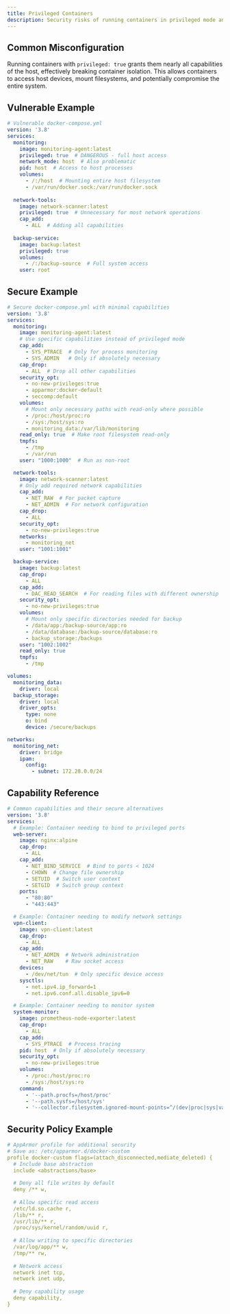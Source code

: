 ```yaml
---
title: Privileged Containers
description: Security risks of running containers in privileged mode and safer alternatives
---
```


## Common Misconfiguration

Running containers with `privileged: true` grants them nearly all capabilities of the host, effectively breaking container isolation. This allows containers to access host devices, mount filesystems, and potentially compromise the entire system.

## Vulnerable Example

```yaml
# Vulnerable docker-compose.yml
version: '3.8'
services:
  monitoring:
    image: monitoring-agent:latest
    privileged: true  # DANGEROUS - full host access
    network_mode: host  # Also problematic
    pid: host  # Access to host processes
    volumes:
      - /:/host  # Mounting entire host filesystem
      - /var/run/docker.sock:/var/run/docker.sock
    
  network-tools:
    image: network-scanner:latest
    privileged: true  # Unnecessary for most network operations
    cap_add:
      - ALL  # Adding all capabilities
    
  backup-service:
    image: backup:latest
    privileged: true
    volumes:
      - /:/backup-source  # Full system access
    user: root
```

## Secure Example

```yaml
# Secure docker-compose.yml with minimal capabilities
version: '3.8'
services:
  monitoring:
    image: monitoring-agent:latest
    # Use specific capabilities instead of privileged mode
    cap_add:
      - SYS_PTRACE  # Only for process monitoring
      - SYS_ADMIN   # Only if absolutely necessary
    cap_drop:
      - ALL  # Drop all other capabilities
    security_opt:
      - no-new-privileges:true
      - apparmor:docker-default
      - seccomp:default
    volumes:
      # Mount only necessary paths with read-only where possible
      - /proc:/host/proc:ro
      - /sys:/host/sys:ro
      - monitoring_data:/var/lib/monitoring
    read_only: true  # Make root filesystem read-only
    tmpfs:
      - /tmp
      - /var/run
    user: "1000:1000"  # Run as non-root

  network-tools:
    image: network-scanner:latest
    # Only add required network capabilities
    cap_add:
      - NET_RAW  # For packet capture
      - NET_ADMIN  # For network configuration
    cap_drop:
      - ALL
    security_opt:
      - no-new-privileges:true
    networks:
      - monitoring_net
    user: "1001:1001"

  backup-service:
    image: backup:latest
    cap_drop:
      - ALL
    cap_add:
      - DAC_READ_SEARCH  # For reading files with different ownership
    security_opt:
      - no-new-privileges:true
    volumes:
      # Mount only specific directories needed for backup
      - /data/app:/backup-source/app:ro
      - /data/database:/backup-source/database:ro
      - backup_storage:/backups
    user: "1002:1002"
    read_only: true
    tmpfs:
      - /tmp

volumes:
  monitoring_data:
    driver: local
  backup_storage:
    driver: local
    driver_opts:
      type: none
      o: bind
      device: /secure/backups

networks:
  monitoring_net:
    driver: bridge
    ipam:
      config:
        - subnet: 172.28.0.0/24
```

## Capability Reference

```yaml
# Common capabilities and their secure alternatives
version: '3.8'
services:
  # Example: Container needing to bind to privileged ports
  web-server:
    image: nginx:alpine
    cap_drop:
      - ALL
    cap_add:
      - NET_BIND_SERVICE  # Bind to ports < 1024
      - CHOWN  # Change file ownership
      - SETUID  # Switch user context
      - SETGID  # Switch group context
    ports:
      - "80:80"
      - "443:443"

  # Example: Container needing to modify network settings
  vpn-client:
    image: vpn-client:latest
    cap_drop:
      - ALL
    cap_add:
      - NET_ADMIN  # Network administration
      - NET_RAW    # Raw socket access
    devices:
      - /dev/net/tun  # Only specific device access
    sysctls:
      - net.ipv4.ip_forward=1
      - net.ipv6.conf.all.disable_ipv6=0

  # Example: Container needing to monitor system
  system-monitor:
    image: prometheus-node-exporter:latest
    cap_drop:
      - ALL
    cap_add:
      - SYS_PTRACE  # Process tracing
    pid: host  # Only if absolutely necessary
    security_opt:
      - no-new-privileges:true
    volumes:
      - /proc:/host/proc:ro
      - /sys:/host/sys:ro
    command:
      - '--path.procfs=/host/proc'
      - '--path.sysfs=/host/sys'
      - '--collector.filesystem.ignored-mount-points=^/(dev|proc|sys|var/lib/docker/.+)($|/)'
```

## Security Policy Example

```yaml
# AppArmor profile for additional security
# Save as: /etc/apparmor.d/docker-custom
profile docker-custom flags=(attach_disconnected,mediate_deleted) {
  # Include base abstraction
  include <abstractions/base>
  
  # Deny all file writes by default
  deny /** w,
  
  # Allow specific read access
  /etc/ld.so.cache r,
  /lib/** r,
  /usr/lib/** r,
  /proc/sys/kernel/random/uuid r,
  
  # Allow writing to specific directories
  /var/log/app/** w,
  /tmp/** rw,
  
  # Network access
  network inet tcp,
  network inet udp,
  
  # Deny capability usage
  deny capability,
}
```